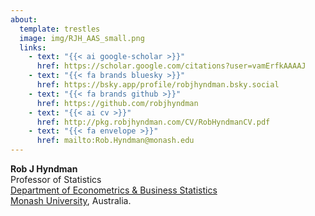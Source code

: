 ```yaml
---
about:
  template: trestles
  image: img/RJH_AAS_small.png
  links:
    - text: "{{< ai google-scholar >}}"
      href: https://scholar.google.com/citations?user=vamErfkAAAAJ
    - text: "{{< fa brands bluesky >}}"
      href: https://bsky.app/profile/robjhyndman.bsky.social
    - text: "{{< fa brands github >}}"
      href: https://github.com/robjhyndman
    - text: "{{< ai cv >}}"
      href: http://pkg.robjhyndman.com/CV/RobHyndmanCV.pdf
    - text: "{{< fa envelope >}}"
      href: mailto:Rob.Hyndman@monash.edu
---
```


<div class="about-link-text">
**Rob&nbsp;J&nbsp;Hyndman**<br>
Professor of Statistics<br>
[Department of Econometrics & Business Statistics](https://monash.edu/business/ebs)<br>
[Monash University](https://monash.edu), Australia.
</div>
